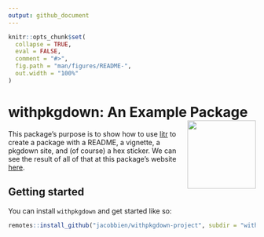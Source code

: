 ```yaml
---
output: github_document
---
```


<!-- README.md is generated from README.Rmd. Please edit that file -->

```r
knitr::opts_chunk$set(
  collapse = TRUE,
  eval = FALSE,
  comment = "#>",
  fig.path = "man/figures/README-",
  out.width = "100%"
)
```

# withpkgdown: An Example Package <img src="man/figures/logo.png" align="right" height="139" />

<!-- badges: start -->
<!-- badges: end -->

This package's purpose is to show how to use [litr](https://github.com/jacobbien/litr-project/tree/main/litr) to create a package with a README, a vignette, a pkgdown site, and (of course) a hex sticker.  We can see the result of all of that at this package's website [here](http://faculty.marshall.usc.edu/jacob-bien/withpkgdown/docs/index.html).

## Getting started

You can install `withpkgdown` and get started like so:

```r
remotes::install_github("jacobbien/withpkgdown-project", subdir = "withpkgdown")
```

